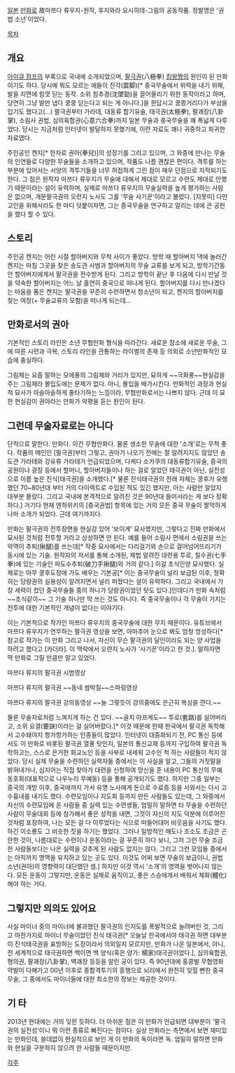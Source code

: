 [[일본]] [[만화]]로 故마쯔다 류우지-원작, 후지와라 요시히데-그림의 공동작품. 정발명은 '권법 소년'이었다.

[[목차]]
== 개요 ==
[[아이큐 점프]]의 부록으로 국내에 소개되었으며, [[팔극권]](八極拳) [[킹왕짱]]의 원인이 된 만화이기도 하다. 당시에 뭐도 모르는 애들이 진각(震脚)[* 중국무술에서 위력을 내기 위해, 발을 지면에 힘껏 딛는 동작. 소위 침추경(沈墜勁)을 끌어올리기 위한 동작이라고 하며, 당연히 그냥 발만 냅다 쿵쿵 딛는다고 되는 게 아니다.]을 한답시고 쿵쾅거리다가 부상을 입기도 했다고(…) 팔극권부터 가라데, 대동류 합기유술, 태극권(太極拳), 팔괘장(八卦掌), 소림사 권법, 심의육합권(心意六合拳)까지 일본 무술과 중국무술을 꽤 폭넓게 다루었다. 당시는 지금처럼 인터넷이 발달하지 못했기에, 이런 자료도 꽤나 귀중하고 희귀한 자료였다.

주인공인 켄지[* 한자로 권아(拳兒)]의 성장기를 그리고 있으며, 그 와중에 만나는 무술의 인연들로 다양한 무술들을 소개하고 있으며, 작품도 나름 괜찮은 편이다. 격투를 하는 부분에 있어서는 서양의 격투기들을 너무 허접하게 그린 점이 매우 단점으로 지적되기도 한다. 그 점은 원작자 마쯔다 류우지가 무술에 대해서 제대로 모르고 수련도 제대로 안했기 때문이라는 설이 유력하며, 실제로 마쯔다 류우지의 무술실력을 높게 평가하는 사람은 없으며, 개문팔극권의 오련지 노사도 그를 '무술 사기꾼'이라고 불렀다. [지못미] 다만 고인을 위해서라도 한 마디 덧붙이자면, 그는 중국무술을 연구하고 알리는 데에 큰 공헌을 했다 할 수 있다.

== 스토리 ==
주인공 켄지는 어린 시절 할아버지와 무척 사이가 좋았다. 방학 때 할아버지 댁에 놀러간 켄지는 마침 그곳을 찾은 송도관 사범과 할아버지의 무술 교류를 보게 되고, 방학기간동안 할아버지에게서 팔극권을 전수받게 된다. 그리고 방학이 끝난 후 다음에 다시 만날 것을 약속한 할아버지는 어느 날 홀연히 중국으로 떠나게 된다. 할아버지를 다시 만나겠다는 마음을 품은 켄지는 팔극권을 꾸준히 수련하면서 청소년이 되고, 켄지의 할아버지를 찾는 여정(+ 무술교류의 모험)을 떠나게 되는데…

== 만화로서의 권아 ==
기본적인 스토리 라인은 소년 무협만화 형식을 따라간다. 새로운 장소에 새로운 무술, 그에 따른 시련과 극복, 스토리 라인을 관통하는 라이벌의 존재 등 의외로 소년만화적인 모습에 충실하다.

그림체는 요즘 말하는 모에풍의 그림체와 거리가 있지만, 묘하게 ~~극화풍~~현실감을 주는 그림체라 몰입도에는 문제가 없다. 아니, 몰입을 배가시킨다. 만화적인 과장과 현실적 묘사가 아슬아슬하게 줄타기하는 느낌이라, 무협만화로서는 나쁘지 않다. 근데 이 묘한 현실감이 권아라는 만화가 악평을 듣는 원인이 된다.

== 그런데 무술자료로는 아니다 ==
단적으로 말한다. 만화다. 이건 무협만화다. 물론 생소한 무술에 대한 '소개'로는 무척 좋다. 작품의 메인인 [팔극권]부터 그렇고, 권아가 나오기 전에는 잘 알려지지도 않았던 송도관 가라테와 강유류 가라테가 언급되었으며, 다케다 소카쿠의 대동류합기유술, 중국의 공원이나 광장 등에서 할머니, 할아버지들이나 하는 걸로 알았던 태극권이 아닌, 실전성으로 이름 높은 진식[태극권]을 소개했다.[* 물론 진식태극권의 전래 자체는 쿵후가 유행했던 70~80년대 부터 거의 다이렉트로 수입된 적도 있긴 했지만, 아는 사람만 알았지 대부분 몰랐다. 그리고 국내에 본격적으로 알려진 것은 90년대 들어서라는 게 보다 정확하다.] 거기다 현재 엔하위키의 [중국권법] 항목에 있는 거의 모든 중국 무술이 짤막하게나마 소개가 되었다.  근데 여기까지다.

만화는 팔극권의 전투장면을 현실감 있어 '보이게' 묘사했지만, 그렇다고 진짜 만화에서 묘사된 것처럼 전투할 거라고 상상하면 안 된다. 예를 들어 소림사 편에서 소림권을 쓰는 악역이 추퇴(揪腿)를 쓰는데[* 작중 묘사에서는 다리걸기와 손으로 걸어넘어뜨리기가 동시에 있는 기술. 원작자의 저서를 통해 소개된, 제법 알려진 대련용 투로, 칠수권(七手拳)에 있는 기술인 파도수추퇴(破刀手揪腿)와 거의 같다.] 이걸 초식인양 묘사했다. 실제로는 아무 쿵후도장에 가도 배우는 기본공[* 이는 중국무술이 널리 보급된 이후, 정확히는 당랑권의 실용성이 알려지면서 널리 퍼졌다는 설이 유력하다. 그리고 국내에서 가장 세력이 컸던 중국무술들 중의 하나가 당랑권이었던 탓도 있다.]인데다가 만화 속처럼 ~~초식같이~~ 그 기술 하나만 딱 쓰는 것도 아니다. 즉 중국무술이나 각 무술이 가지는 전투에 대한 기본적인 개념이 없다는 이야기다.

이는 기본적으로 작가인 마쯔다 류우지의 중국무술에 대한 무지 때문이다. 유튜브에서 마쯔다 류우지가 연무하는 팔극권 영상을 보면, 아마추어 눈으로 봐도 엄청 엉성하다[* 참고로 작가는 이 만화 그리고 나서, 자신이 무슨 팔극권의 달인이라도 되는 양 사업을 하려고 했다고 [카더라]. 이 맥락에서 오련지 노사가 '사기꾼'이라고 한 것.]. 말하자면 딱 만화로 그릴 만큼만 알고 있었다.

{{{#!html
<iframe width="420" height="315" src="//www.youtube.com/embed/NoUEQwPeV4A" frameborder="0" allowfullscreen></iframe>
}}}
마쯔다 류지의 팔극권 시범영상

{{{#!html
<iframe width="420" height="315" src="//www.youtube.com/embed/MJUUW5_Mn34" frameborder="0" allowfullscreen></iframe>
}}}
마쯔다 류지의 팔극권 ~~동네 쌈박질~~스파링영상

{{{#!html
<iframe width="420" height="315" src="//www.youtube.com/embed/rwcuFhyVc6Q" frameborder="0" allowfullscreen></iframe>
}}}
마쯔다 류지의 팔극권 강의동영상 ~~늘 그렇듯이 강의중에도 은근히 복싱을 깐다.~~

물론 무술자료처럼 느껴지게 하는 건 있다. ~~골치 아프게도~~ 투로(套路)를 실어버리고, 소위 요결(要訣)이라는 걸 실어버렸다.[* 이것 때문에 한때 한국에서 팔극권 독학해서 고수돼야지 항가항가하는 인종들이 많았다. 인터넷이 대중화되기 전, PC 통신 등에서도 이 만화로 비롯된 팔극권 열풍 탓인지, 일본의 통신교재 등까지 구입하여 팔극권 독학하고는, 스스로 은거한 화교노인 등을 사부로 내세워 고수인 척 하는 사람들이 적지 않았다. 당시 실제 무술을 수련하던 실력자들 중에서는 이 사실을 알고, 그들의 거짓말을 밝혀내거나, 심지어는 직접 찾아가 대련을 신청하여 망신을 준 내용이 PC 통신의 무예동호회(대표적으로 나우누리 무예동) 등을 통해 공개되기도 했다. 하지만 그중 일부는 중국의 개방 이후, 중국에까지 가서 유명 노사에게 돈으로 수료증 등을 사와서는 다시 고수흉내를 내기도 했다. 수련모임이나 지도회 등까지 만든 사람들도 있는데, 그 와중에서 자신의 수련모임에 온 사람들 중 실력 있는 수련생들, 엄밀히 말하면 타 무술을 수련하던 사람이 무술대회 등에 참가해서 좋은 성적을 내면, 그것이 자신의 지도 덕분에 이루어진 것처럼 포장하여, 나는 모든 걸 다 이루었다는 식으로 떠들어대어 비웃음을 사기도 했다. 하긴 이소룡도 그 비슷한 짓을 하기는 했었다. 그러나 일방적인 매도나 조소도 조금은 곤란한 것이, 나름대로는 수련이나 운동이라는 걸 꾸준히 하다 보니, 그저 그런 무술 조금 한 사람들보다는 나은 실력을 갖추게 된 사람도 없지는 않다. 그리고 그런 모임들 중에서는 아직까지 명맥을 유지하고 있는 곳도 있다. 이것도 어찌 보면 무술의 보급이니, 권법소년(권아)의 영향력이 대단했던 셈.] 하지만 이것 역시 '소개'의 영역을 벗어나지 않는다. 모든 운동이 그렇지만, 운동은 실제로 움직이고, 좋은 스승에게서 배워서 체화(體化)해야 하는 거다.

== 그렇지만 의의도 있어요 ==
사실 마이너 중의 마이너에 불과했던 팔극권의 인지도를 폭발적으로 늘려버린 것, 그리고 마찬가지로 마이너 무술이었던 진식 태극권[* 오늘날 한국에서야 태극권 하면 대부분이 진식태극권을 표방하는 도장이라서 의외일지 모르지만, 만화가 나온 일본에서, 아니, 전 세계적으로 태극권하면 백이면 백 양식(혹은 양가: 楊家)태극권이었다.], 심의육합권, 형의권, 팔괘장(八卦掌), 벽괘장 등등을 알린 공이 있다. 즉 90년대에 홍콩발 무협영화 약발이 다해가고 00년 이후로 종합격투기의 흥행으로 뇌리에서 완전히 잊힐 뻔한 중국 무술, 그 중에서도 마이너들에 대한 최소한의 정보는 제공한 것이다.
== 기 타 ==
2013년 현대에는 거의 잊힌 듯하다. 더 아쉬운 점은 이 만화가 언급되면 대부분이 '팔극권의 실전성'이니 뭐 이런 종류로 빠진다는 점이다. 실상 만화라는 측면에서 보면 재미있는 만화인데, 쓸데없이 현실적으로 보인 게 이 만화의 독이라면 독. 엄밀히 말하면 만화와 현실을 구분하지 않으려 한 사람들 때문이지만.

[[각주]]
